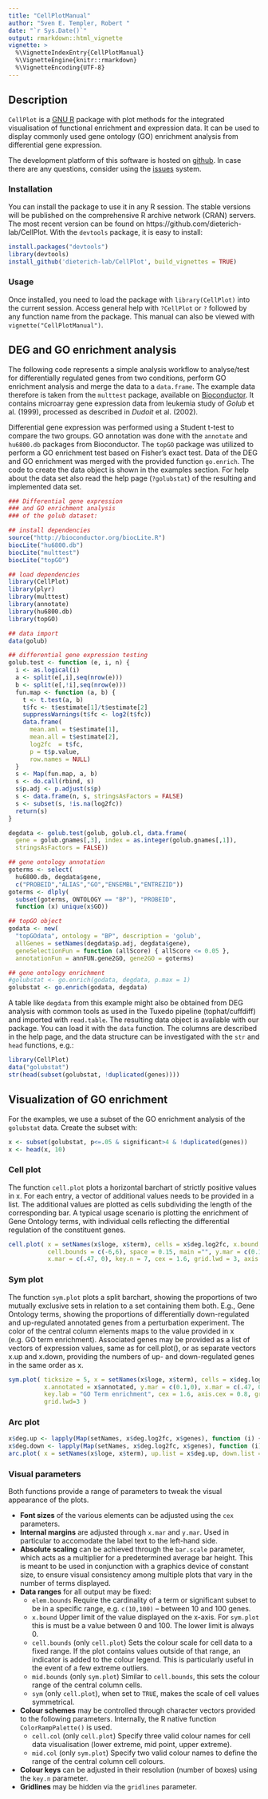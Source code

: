 ```yaml
---
title: "CellPlotManual"
author: "Sven E. Templer, Robert "
date: "`r Sys.Date()`"
output: rmarkdown::html_vignette
vignette: >
  %\VignetteIndexEntry{CellPlotManual}
  %\VignetteEngine{knitr::rmarkdown}
  %\VignetteEncoding{UTF-8}
---
```


## Description

`CellPlot` is a [GNU R](http://r-project.org) package with plot methods for the integrated visualisation of functional enrichment and expression data. It can be used to display commonly used gene ontology (GO) enrichment analysis from differential gene expression.

The development platform of this software is hosted on [github](https://github.com/dieterich-lab/CellPlot). In case there are any questions, consider using the [issues](https://github.com/dieterich-lab/CellPlot/issues) system.

### Installation

You can install the package to use it in any R session. The stable versions will be published on the comprehensive R archive network (CRAN) servers. The most recent version can be found on https://github.com/dieterich-lab/CellPlot. With the `devtools` package, it is easy to install:

```r
install.packages("devtools")
library(devtools)
install_github('dieterich-lab/CellPlot', build_vignettes = TRUE)
```

### Usage

Once installed, you need to load the package with `library(CellPlot)` into the current session.
Access general help with `?CellPlot` or `?` followed by any function name from the package. 
This manual can also be viewed with `vignette("CellPlotManual")`.

## DEG and GO enrichment analysis

The following code represents a simple analysis workflow to analyse/test for differentially regulated genes 
from two conditions, perform GO enrichment analysis and merge the data to a `data.frame`. 
The example data therefore is taken from the `multtest` package, available on [Bioconductor](http://www.bioconductor.org/packages/release/bioc/html/multtest.html).
It contains microarray gene expression data from leukemia study of *Golub* et al. (1999), processed as described in *Dudoit* et al. (2002).

Differential gene expression was performed using a Student t-test to compare the two groups. 
GO annotation was done with the `annotate` and `hu6800.db` packages from Bioconductor. 
The `topGO` package was utilized to perform a GO enrichment test based on Fisher's exact test. 
Data of the DEG and GO enrichment was merged with the provided function `go.enrich`.
The code to create the data object is shown in the examples section. 
For help about the data set also read the help page (`?golubstat`) of the resulting and implemented data set.

```r
### Differential gene expression
### and GO enrichment analysis
### of the golub dataset:

## install dependencies
source("http://bioconductor.org/biocLite.R")
biocLite("hu6800.db")
biocLite("multtest")
biocLite("topGO")

## load dependencies
library(CellPlot)
library(plyr)
library(multtest)
library(annotate)
library(hu6800.db)
library(topGO)

## data import
data(golub)

## differential gene expression testing
golub.test <- function (e, i, n) {
  i <- as.logical(i)
  a <- split(e[,i],seq(nrow(e)))
  b <- split(e[,!i],seq(nrow(e)))
  fun.map <- function (a, b) {
    t <- t.test(a, b)
    t$fc <- t$estimate[1]/t$estimate[2]
    suppressWarnings(t$fc <- log2(t$fc))
    data.frame(
      mean.aml = t$estimate[1],
      mean.all = t$estimate[2],
      log2fc  = t$fc,
      p = t$p.value,
      row.names = NULL)
  }
  s <- Map(fun.map, a, b)
  s <- do.call(rbind, s)
  s$p.adj <- p.adjust(s$p)
  s <- data.frame(n, s, stringsAsFactors = FALSE)
  s <- subset(s, !is.na(log2fc))
  return(s)
}

degdata <- golub.test(golub, golub.cl, data.frame(
  gene = golub.gnames[,3], index = as.integer(golub.gnames[,1]),
  stringsAsFactors = FALSE))

## gene ontology annotation
goterms <- select(
  hu6800.db, degdata$gene,
  c("PROBEID","ALIAS","GO","ENSEMBL","ENTREZID"))
goterms <- dlply(
  subset(goterms, ONTOLOGY == "BP"), "PROBEID",
  function (x) unique(x$GO))

## topGO object
godata <- new(
  "topGOdata", ontology = "BP", description = 'golub',
  allGenes = setNames(degdata$p.adj, degdata$gene),
  geneSelectionFun = function (allScore) { allScore <= 0.05 },
  annotationFun = annFUN.gene2GO, gene2GO = goterms)

## gene ontology enrichment
#golubstat <- go.enrich(godata, degdata, p.max = 1)
golubstat <- go.enrich(godata, degdata)
```

A table like `degdata` from this example might also be obtained from DEG analysis with common tools 
as used in the Tuxedo pipeline (tophat/cuffdiff) and imported with `read.table`. 
The resulting data object is available with our package. You can load it with the `data` function.
The columns are described in the help page, and the data structure can be investigated with the `str` and `head` functions, e.g.:

```r
library(CellPlot)
data("golubstat")
str(head(subset(golubstat, !duplicated(genes))))
```

## Visualization of GO enrichment

For the examples, we use a subset of the GO enrichment analysis of the `golubstat` data. Create the subset with:

```r
x <- subset(golubstat, p<=.05 & significant>4 & !duplicated(genes))
x <- head(x, 10)
```

### Cell plot

The function `cell.plot` plots a horizontal barchart of strictly positive values in x. 
For each entry, a vector of additional values needs to be provided in a list. 
The additional values are plotted as cells subdividing the length of the corresponding bar. 
A typical usage scenario is plotting the enrichment of Gene Ontology terms, 
with individual cells reflecting the differential regulation of the constituent genes.

```r
cell.plot( x = setNames(x$loge, x$term), cells = x$deg.log2fc, x.bound = 2, 
           cell.bounds = c(-6,6), space = 0.15, main ="", y.mar = c(0.1,0), 
           x.mar = c(.47, 0), key.n = 7, cex = 1.6, grid.lwd = 3, axis.cex = 0.8, cell.outer = 3 )
```

### Sym plot

The function `sym.plot` plots a split barchart, showing the proportions of 
two mutually exclusive sets in relation to a set containing them both. 
E.g., Gene Ontology terms, showing the proportions of differentially down-regulated 
and up-regulated annotated genes from a perturbation experiment. 
The color of the central column elements maps to the value provided in x (e.g. GO term enrichment). 
Associated genes may be provided as a list of vectors of expression values, 
same as for cell.plot(), or as separate vectors x.up and x.down, 
providing the numbers of up- and down-regulated genes in the same order as x.

```r
sym.plot( ticksize = 5, x = setNames(x$loge, x$term), cells = x$deg.log2fc, 
          x.annotated = x$annotated, y.mar = c(0.1,0), x.mar = c(.47, 0), key.n = 7, 
          key.lab = "GO Term enrichment", cex = 1.6, axis.cex = 0.8, group.cex = 0.7, 
          grid.lwd=3 )
```

### Arc plot

```r
x$deg.up <- lapply(Map(setNames, x$deg.log2fc, x$genes), function (i) { i[i>0] })
x$deg.down <- lapply(Map(setNames, x$deg.log2fc, x$genes), function (i) { i[i<0] })
arc.plot( x = setNames(x$loge, x$term), up.list = x$deg.up, down.list = x$deg.down, x.mar=c(1,0.5))
```

### Visual parameters

Both functions provide a range of parameters to tweak the visual appearance of the plots.

* **Font sizes** of the various elements can be adjusted using the `cex` parameters.
* **Internal margins** are adjusted through `x.mar` and `y.mar`. Used in particular to accomodate the label text to the left-hand side.
* **Absolute scaling** can be achieved through the `bar.scale` parameter, which acts as a multiplier for a predetermined average bar height. This is meant to be used in conjunction with a graphics device of constant size, to ensure visual consistency among multiple plots that vary in the number of terms displayed.
* **Data ranges** for all output may be fixed:
    * `elem.bounds` Require the cardinality of a term or significant subset to be in a specific range, e.g. `c(10,100)` -- between 10 and 100 genes.
    * `x.bound` Upper limit of the value displayed on the x-axis. For `sym.plot` this is must be a value between 0 and 100. The lower limit is always 0.
    * `cell.bounds` (only `cell.plot`) Sets the colour scale for cell data to a fixed range. If the plot contains values outside of that range, an indicator is added to the colour legend. This is particularly useful in the event of a few extreme outliers.
    * `mid.bounds` (only `sym.plot`) Similar to `cell.bounds`, this sets the colour range of the central column cells.
    * `sym` (only `cell.plot`), when set to `TRUE`, makes the scale of cell values symmetrical.
* **Colour schemes** may be controlled through character vectors provided to the following parameters. Internally, the R native function `ColorRampPalette()` is used.
    * `cell.col` (only `cell.plot`) Specify three valid colour names for cell data visualisation (lower extreme, mid point, upper extreme).
    * `mid.col` (only `sym.plot`) Specify two valid colour names to define the range of the central column cell colours. 
* **Colour keys** can be adjusted in their resolution (number of boxes) using the `key.n` parameter.
* **Gridlines** may be hidden via the `gridlines` parameter.

